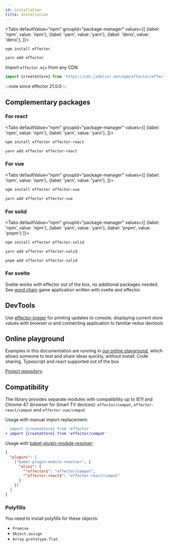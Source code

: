 ```yaml
---
id: installation
title: Installation
---
```



<Tabs
  defaultValue="npm"
  groupId="package-manager"
  values={[
    {label: 'npm', value: 'npm'},
    {label: 'yarn', value: 'yarn'},
    {label: 'deno', value: 'deno'},
  ]}>
  <TabItem value="npm">

```bash
npm install effector
```

  </TabItem>
  <TabItem value="yarn">

```bash
yarn add effector
```

  </TabItem>
  <TabItem value="deno">

Import `effector.mjs` from any CDN

```typescript
import {createStore} from 'https://cdn.jsdelivr.net/npm/effector/effector.mjs'
```

:::note since
effector 21.0.0
:::

  </TabItem>
</Tabs>

## Complementary packages

### For react

<Tabs
  defaultValue="npm"
  groupId="package-manager"
  values={[
    {label: 'npm', value: 'npm'},
    {label: 'yarn', value: 'yarn'},
  ]}>
  <TabItem value="npm">

```bash
npm install effector effector-react
```

  </TabItem>
  <TabItem value="yarn">

```bash
yarn add effector effector-react
```

  </TabItem>
</Tabs>

### For vue

<Tabs
  defaultValue="npm"
  groupId="package-manager"
  values={[
    {label: 'npm', value: 'npm'},
    {label: 'yarn', value: 'yarn'},
  ]}>
  <TabItem value="npm">

```bash
npm install effector effector-vue
```

  </TabItem>
  <TabItem value="yarn">

```bash
yarn add effector effector-vue
```

  </TabItem>
</Tabs>

### For solid

<Tabs
  defaultValue="npm"
  groupId="package-manager"
  values={[
    {label: 'npm', value: 'npm'},
    {label: 'yarn', value: 'yarn'},
    {label: 'pnpm', value: 'pnpm'}
  ]}>
  <TabItem value="npm">

```bash
npm install effector effector-solid
```

  </TabItem>
  <TabItem value="yarn">

```bash
yarn add effector effector-solid
```

  </TabItem>
  <TabItem value="pnpm">

```bash
pnpm add effector effector-solid
```

  </TabItem>
</Tabs>

### For svelte

Svelte works with effector out of the box, no additional packages needed. See [word chain](https://github.com/today-/citycatch) game application written with svelte and effector.

## DevTools

Use [effector-logger](https://github.com/effector/logger) for printing updates to console, displaying current store values with browser ui and connecting application to familiar redux devtools

## Online playground

Examples in this documentation are running in [our online playground](https://share.effector.dev), which allows someone to test and share ideas quickly, without install. Code sharing, Typescript and react supported out of the box

[Project repository](https://github.com/effector/repl)

## Compatibility

The library provides separate modules with compatibility up to IE11 and Chrome 47 (browser for Smart TV devices): `effector/compat`, `effector-react/compat` and `effector-vue/compat`

Usage with manual import replacement:

```diff
- import {createStore} from 'effector'
+ import {createStore} from 'effector/compat'
```

Usage with [babel-plugin-module-resolver](https://github.com/tleunen/babel-plugin-module-resolver):

```json title=".babelrc"
{
  "plugins": [
    ["babel-plugin-module-resolver", {
      "alias": {
        "^effector$": "effector/compat",
        "^effector-react$": "effector-react/compat"
      }
    }]
  ]
}
```

### Polyfills

You need to install polyfills for these objects:

- `Promise`
- `Object.assign`
- `Array.prototype.flat`
